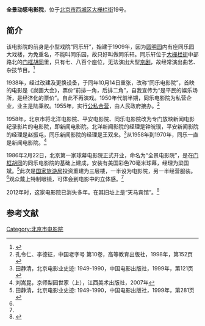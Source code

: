 '''全景动感电影院'''，位于[[北京市|北京市]][[西城区|西城区]][[大栅栏街|大栅栏街]]19号。

==简介==
该电影院的前身是小型戏院“同乐轩”，始建于1909年，因为[[圆明园|圆明园]]内有座同乐园大戏楼，为免重名，不能叫同乐园，故只好叫做同乐轩。同乐轩位于[[大栅栏街|大栅栏街]]中部路北的[[门框胡同|门框胡同]]里，只有七、八百个座位，无法演出大型[[京剧|京剧]]，故经常演出曲艺、杂技节目。<ref name=zggjjjy>{{Cite web |url=http://www.cnpoc.cn/qunyinginfo.asp?NID=2800 |title=北京戏院沧桑（二）广德·三庆·同乐·庆乐·中和，中国国家京剧院，于2014-01-09查阅 |accessdate=2014-01-09 |archive-date=2014-01-09 |archive-url=https://web.archive.org/web/20140109144257/http://www.cnpoc.cn/qunyinginfo.asp?NID=2800 |dead-url=yes }}</ref>

1938年，经过改建及更换设备，于同年10月14日重张，改称“同乐电影院”，首映的电影是《炭画大会》，票价“前排一角，后排二角”，自我宣传为“是平民的娱乐场所，是经济化的票价”。自此不再演戏。1950年代前半期，同乐电影院为私营企业，业主是陆秉权。1955年，实行[[公私合营|公私合营]]，由人民政府接办。<ref>孔令仁、李德征，中国老字号 第10卷，高等教育出版社，1998年，第152页</ref>

1958年，北京市将北洋电影院、平安电影院、同乐电影院改为专门放映新闻电影纪录影片的电影院，即新闻电影院。北洋新闻影院的经理是钟皖璞，平安新闻影院的经理是赵振屯，同乐新闻影院的经理是王双来。<ref>田静清，北京电影业史迹: 1949-1990，中国电影出版社，1999年，第121页</ref>从1958年到1970年，同乐一直是新闻电影院。<ref name=liu>刘嵩昆，京师梨园世家（上），江西美术出版社，2007年</ref>

1986年2月22日，北京第一家球幕电影院正式开业，命名为“全景电影院”，是在[[门框胡同|门框胡同]]的同乐电影院的基础上建成，安装有美国彩色70毫米球幕，经理为梁国斌。<ref>田静清，北京电影业史迹: 1949-1990，中国电影出版社，1999年，第281页</ref>此次是[[国家旅游局|国家旅游局]]投资重建为三层楼，一半设为电影院，另一半经营服装。<ref name=liu/>观众戴上特制眼镜，可体会到电影中的立体感。<ref name=zggjjjy/>

2012年时，这家电影院已消失多年。在其旧址上是“天马宾馆”。<ref>{{Cite web |url=http://news.eastday.com/society/2012-07-25/7072.html |title=寻访大栅栏街里的老戏园，东方网，2012-07-25 |accessdate=2014-01-09 |archive-date=2014-01-09 |archive-url=https://web.archive.org/web/20140109152028/http://news.eastday.com/society/2012-07-25/7072.html |dead-url=no }}</ref>

==参考文献==
{{reflist}}

{{老北京城}}
[[Category:北京市电影院|Category:北京市电影院]]